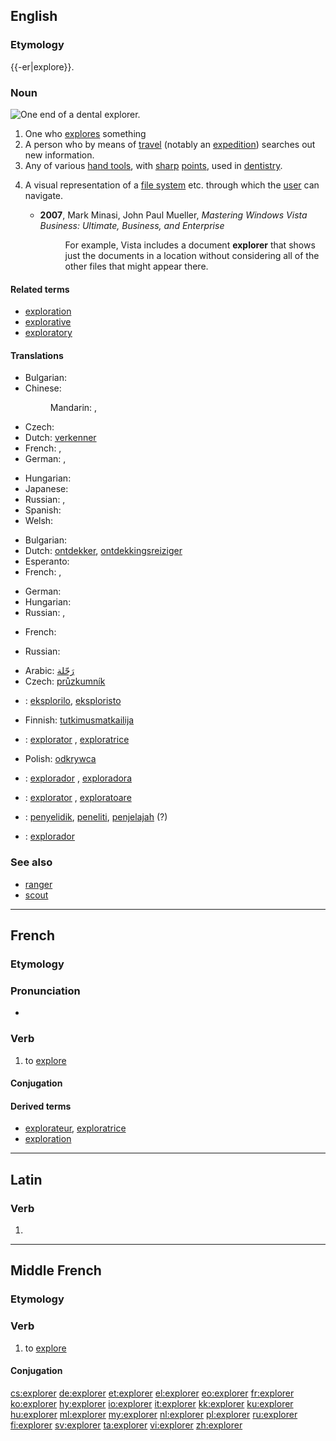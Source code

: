 ==English==
{{wikipedia|dab=explorer (disambiguation)|explorer}}
{{wikipedia}}

===Etymology===
{{-er|explore}}.

===Noun===
[[File:Dentalexplorer01croppedfiltered.jpg|thumb|upright|One end of a dental explorer.]]
{{en-noun}}

# One who [[explore]]s something
# A person who by means of [[travel]] (notably an [[expedition]]) searches out new information.
# Any of various [[hand tool]]s, with [[sharp]] [[point]]s, used in [[dentistry]].
# {{computing|graphical user interface}} A visual representation of a [[file system]] etc. through which the [[user]] can navigate.
#* '''2007''', Mark Minasi, John Paul Mueller, ''Mastering Windows Vista Business: Ultimate, Business, and Enterprise''
#*: For example, Vista includes a document '''explorer''' that shows just the documents in a location without considering all of the other files that might appear there.

====Related terms====
* [[exploration]]
* [[explorative]]
* [[exploratory]]

====Translations====
{{trans-top|person who explores}}
* Bulgarian: {{t|bg|изследовател|m|tr=izslédovatel|sc=Cyrl}}
* Chinese:
*: Mandarin: {{t|zh|探險者|sc=Hani}}, {{t|zh|探险者|tr=tànxiǎnzhě|sc=Hani}}
* Czech: {{t-|cs|průzkumník|m}}
* Dutch: [[verkenner]] {{m}}
* French: {{t+|fr|explorateur|m}}, {{t+|fr|exploratrice|f}}
* German: {{t|de|Forscher|m}}, {{t|de|Forscherin|f}}
{{trans-mid}}
* Hungarian: {{t|hu|felfedező}}
* Japanese: {{t|ja|探検家|tr=たんけんか, tankenka|sc=Jpan}}
* Russian: {{t|ru|исследователь|m|tr=isslédovatelʹ|sc=Cyrl}}, {{t|ru|исследовательница|f|tr=isslédovatelʹnica|sc=Cyrl}}
* Spanish: {{t+|es|explorador|m}}
* Welsh: {{t-|cy|exploraste|f|xs=Welsh}}
{{trans-bottom}}

{{trans-top|person who by expedition seeks new information}}
* Bulgarian: {{t|bg|изследовател|m|tr=izslédovatel|sc=Cyrl}}
* Dutch: [[ontdekker]], [[ontdekkingsreiziger]] {{m}}
* Esperanto: {{t-|eo|esploristo|xs=Esperanto}}
* French: {{t+|fr|explorateur|m}}, {{t+|fr|exploratrice|f}}
{{trans-mid}}
* German: {{t|de|Entdecker|m}}
* Hungarian: {{t|hu|felfedező}}
* Russian: {{t|ru|исследователь|m|tr=isslédovatelʹ|sc=Cyrl}}, {{t|ru|исследовательница|f|tr=isslédovatelʹnica|sc=Cyrl}}
{{trans-bottom}}

{{trans-top|any of various tools in dentistry}}
* French: {{t|fr|sonde|f}}
{{trans-mid}}
* Russian: {{qualifier|зубной}} {{t|ru|зонд|m|tr=zond|sc=Cyrl}}
{{trans-bottom}}

{{checktrans-top}}
* Arabic: [[رَحّلة]]
* Czech: [[průzkumník]] {{m}}
* {{ttbc|eo}}: [[eksplorilo]], [[eksploristo]]
* Finnish: [[tutkimusmatkailija]]
* {{ttbc|ia}}: [[explorator]] {{m}}, [[exploratrice]] {{f}}
{{trans-mid}}
* Polish: [[odkrywca]] {{m}}
* {{ttbc|pt}}: [[explorador]] {{m}}, [[exploradora]] {{f}}
* {{ttbc|ro}}: [[explorator]] {{m}}, [[exploratoare]] {{f}}
* {{ttbc|id}}: [[selidik|penyelidik]], [[teliti|peneliti]], [[jelajah|penjelajah]] (?)
* {{ttbc|es}}: [[explorador]]
{{trans-bottom}}

===See also===
* [[ranger]]
* [[scout]]

----

==French==

===Etymology===
{{etyl|la|fr}} {{term|exploro|explōrō|lang=la}}

===Pronunciation===
* {{audio|Fr-explorer.ogg|Audio}}

===Verb===
{{fr-verb}}

# to [[explore]]

====Conjugation====
{{fr-conj-er|explor|avoir}}

====Derived terms====
* [[explorateur]], [[exploratrice]]
* [[exploration#French|exploration]]

----

==Latin==

===Verb===
{{la-verb-form|explōrer}}

# {{conjugation of|exploro|explōrō|1|s|pres|pass|sub|lang=la}}

----

==Middle French==

===Etymology===
{{etyl|la|frm}} {{term|exploro|explōrō|lang=la}}

===Verb===
{{head|frm|verb}}

# to [[explore]]

====Conjugation====
{{frm-conj-er|explor}}

[[cs:explorer]]
[[de:explorer]]
[[et:explorer]]
[[el:explorer]]
[[eo:explorer]]
[[fr:explorer]]
[[ko:explorer]]
[[hy:explorer]]
[[io:explorer]]
[[it:explorer]]
[[kk:explorer]]
[[ku:explorer]]
[[hu:explorer]]
[[ml:explorer]]
[[my:explorer]]
[[nl:explorer]]
[[pl:explorer]]
[[ru:explorer]]
[[fi:explorer]]
[[sv:explorer]]
[[ta:explorer]]
[[vi:explorer]]
[[zh:explorer]]